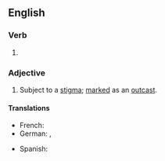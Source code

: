 ==English==

===Verb===
{{head|en|verb form}}

# {{en-past of|stigmatize}}

===Adjective===
{{en-adj}}
# Subject to a [[stigma]]; [[marked]] as an [[outcast]].

====Translations====
{{trans-top|marked with stigma}}
* French: {{t+|fr|stigmatisé|m}}
* German: {{t+|de|stigmatisiert}}, {{t+|de|gebrandmarkt}}
{{trans-mid}}
* Spanish: {{t+|es|estigmatizado}}
{{trans-bottom}}